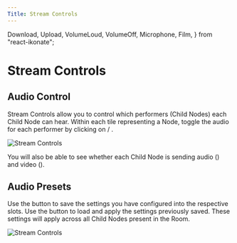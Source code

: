 ```yaml
---
Title: Stream Controls
---
```


  Download,
  Upload,
  VolumeLoud,
  VolumeOff,
  Microphone,
  Film,
} from "react-ikonate";

# Stream Controls

## Audio Control

Stream Controls allow you to control which performers (Child Nodes) each Child Node can hear. Within each tile representing a Node, toggle the audio for each performer by clicking on <VolumeLoud /> / <VolumeOff />.

![Stream Controls](/img/new-user-manual/parent/9-mute-annotated.png)

You will also be able to see whether each Child Node is sending audio (<Microphone />) and video (<Film />).

## Audio Presets

Use the <Download /> button to save the settings you have configured into the respective slots.
Use the <Upload /> button to load and apply the settings previously saved.
These settings will apply across all Child Nodes present in the Room.

![Stream Controls](/img/new-user-manual/parent/10-audio-preset.png)
